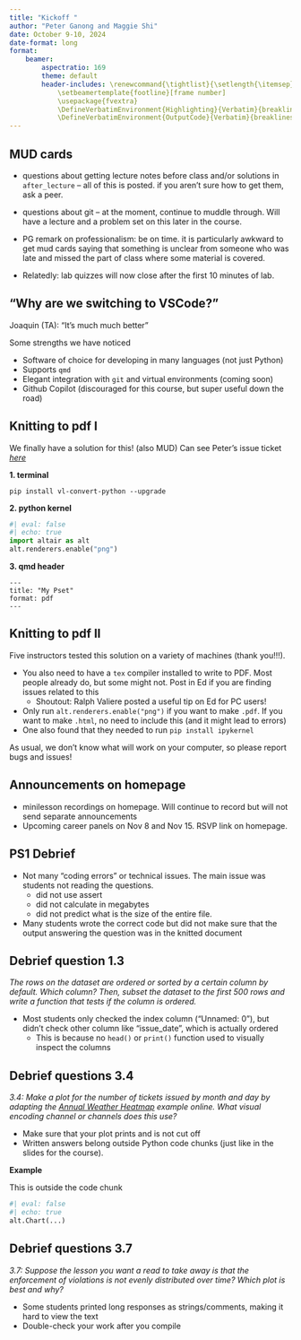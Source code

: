 ```yaml
---
title: "Kickoff "
author: "Peter Ganong and Maggie Shi"
date: October 9-10, 2024
date-format: long
format: 
    beamer:
        aspectratio: 169
        theme: default
        header-includes: \renewcommand{\tightlist}{\setlength{\itemsep}{3ex}\setlength{\parskip}{0pt}}
            \setbeamertemplate{footline}[frame number]
            \usepackage{fvextra}
            \DefineVerbatimEnvironment{Highlighting}{Verbatim}{breaklines,commandchars=\\\{\}}
            \DefineVerbatimEnvironment{OutputCode}{Verbatim}{breaklines,commandchars=\\\{\}}
---
```


## MUD cards

* questions about getting lecture notes before class and/or solutions in `after_lecture` -- all of this is posted. if you aren't sure how to get them, ask a peer.
    
* questions about git -- at the moment, continue to muddle through. Will have a lecture and a problem set on this later in the course.

* PG remark on professionalism: be on time. it is particularly awkward to get mud cards saying that something is unclear from someone who was late and missed the part of class where some material is covered. 

* Relatedly: lab quizzes will now close after the first 10 minutes of lab. 

## "Why are we switching to VSCode?"

Joaquin (TA): "It's much much better"

Some strengths we have noticed

* Software of choice for developing in many languages (not just Python)
* Supports `qmd`
* Elegant integration with `git` and virtual environments (coming soon)
* Github Copilot (discouraged for this course, but super useful down the road)

## Knitting to pdf I

We finally have a solution for this! (also MUD) Can see Peter's issue ticket *[here](https://github.com/vega/vl-convert/issues/183)*

**1. terminal**
```{}
pip install vl-convert-python --upgrade
```

**2. python kernel**
```python
#| eval: false
#| echo: true
import altair as alt
alt.renderers.enable("png")
```

**3. qmd header**
```{}
---
title: "My Pset"
format: pdf
---
```

## Knitting to pdf II

Five instructors tested this solution on a variety of machines (thank you!!!). 

* You also need to have a `tex` compiler installed to write to PDF. Most people already do, but some might not. Post in Ed if you are finding issues related to this
\vspace{2ex}
    * Shoutout: Ralph Valiere posted a useful tip on Ed for PC users!
* Only run `alt.renderers.enable("png")` if you want to make `.pdf`. If you want to make `.html`, no need to include this (and it might lead to errors)
* One also found that they needed to run `pip install ipykernel`

As usual, we don't know what will work on your computer, so please report bugs and issues!

## Announcements on homepage

* minilesson recordings on homepage. Will continue to record but will not send separate announcements
* Upcoming career panels on Nov 8 and Nov 15. RSVP link on homepage.

## PS1 Debrief 

*  Not many "coding errors" or technical issues. The main issue was students not reading the questions. 
\vspace{2ex}
    * did not use assert
    * did not calculate in megabytes
    * did not predict what is the size of the entire file.
* Many students wrote the correct code but did not make sure that the output answering the question was in the knitted document

## Debrief question 1.3

*The rows on the dataset are ordered or sorted by a certain column by default. Which column? Then, subset the dataset to the first 500 rows and write a function that tests if the column is ordered.*

- Most students only checked the index column ("Unnamed: 0"), but didn't check other column like "issue_date", which is actually ordered
\vspace{2ex}
    - This is because no `head()` or `print()` function used to visually inspect the columns


## Debrief questions 3.4

*3.4: Make a plot for the number of tickets issued by month and day by adapting the [Annual Weather Heatmap](https://altair-viz.github.io/gallery/annual_weather_heatmap.html) example online. What visual encoding channel or channels does this use?*

* Make sure that your plot prints and is not cut off
* Written answers belong outside Python code chunks (just like in the slides for the course).

**Example**

This is outside the code chunk
```python
#| eval: false
#| echo: true
alt.Chart(...)
```

## Debrief questions 3.7

*3.7: Suppose the lesson you want a read to take away is that the enforcement of violations is not evenly distributed over time? Which plot is best and why?*

- Some students printed long responses as strings/comments, making it hard to view the text
- Double-check your work after you compile

